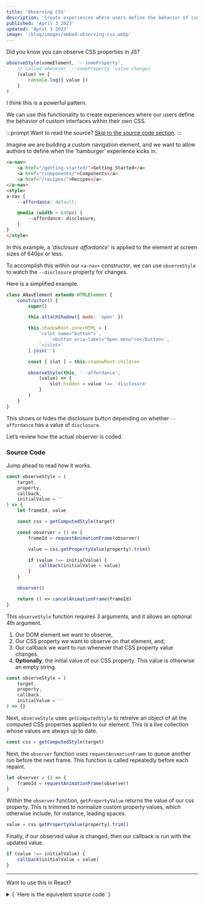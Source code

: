 ```yaml
---
title: 'Observing CSS'
description: 'Create experiences where users define the behavior of custom interfaces in CSS.'
published: 'April 3 2023'
updated: 'April 3 2023'
image: '/blog/images/embed-observing-css.webp'
---
```


Did you know you can observe CSS properties in JS?

```js
observeStyle(someElement, '--someProperty',
	// called whenever `--someProperty` value changes
	(value) => {
		console.log({ value })
	}
)
```

I think this is a powerful pattern.

We can use this functionality to create experiences where our users define the behavior of custom interfaces within their own CSS.

:::prompt
Want to read the source?
[Skip to the source code section](#source-code).
:::

Imagine we are building a custom navigation element,
and we want to allow authors to define when the ‘hamburger’ experience kicks in.

```html
<a-nav>
	<a href="/getting-started/">Getting Started</a>
	<a href="/components/">Components</a>
	<a href="/recipes/">Recipes</a>
</a-nav>
<style>
a-nav {
	--affordance: default;

	@media (width < 640px) {
		--affordance: disclosure;
	}
}
</style>
```

In this example,
a _‘disclosure affordance’_ is applied to the element
at screen sizes of 640px or less.

To accomplish this within our `<a-nav>` constructor,
we can use `observeStyle` to watch the `--disclosure` property for changes.

Here is a simplified example.

```js
class ANavElement extends HTMLElement {
	constructor() {
		super()

		this.attachShadow({ mode: 'open' })

		this.shadowRoot.innerHTML = [
			`<slot name="button">`,
				`<button aria-label="Open menu">≡</button>`,
			`</slot>`
		].join('')

		const [ slot ] = this.shadowRoot.children

		observeStyle(this, '--affordance',
			(value) => {
				slot.hidden = value !== 'disclosure'
			}
		)
	}
}
```

This shows or hides the disclosure button depending on whether `--affordance` has a value of `disclosure`.

Let’s review how the actual observer is coded.

### Source Code

Jump ahead to read how it works.

```js
const observeStyle = (
	target,
	property,
	callback,
	initialValue = ''
) => {
	let frameId, value

	const css = getComputedStyle(target)

	const observer = () => {
		frameId = requestAnimationFrame(observer)

		value = css.getPropertyValue(property).trim()

		if (value !== initialValue) {
			callback(initialValue = value)
		}
	}

	observer()

	return () => cancelAnimationFrame(frameId)
}
```

This `observeStyle` function requires 3 arguments,
and it allows an optional 4th argument.

1. Our DOM element we want to observe,
2. Our CSS property we want to observe on that element, and,
3. Our callback we want to run whenever that CSS property value changes.
4. **Optionally**, the initial value of our CSS property.
This value is otherwise an empty string.

```js
const observeStyle = (
	target,
	property,
	callback,
	initialValue = ''
) => {}
```

Next,
`observeStyle` uses
`getComputedStyle` to retreive an object of all the computed CSS properties applied to our element.
This is a live collection whose values are always up to date.

```js
const css = getComputedStyle(target)
```

Next,
the `observer` function uses `requestAnimationFrame` to queue another run before the next frame.
This function is called repeatedly before each repaint.

```js
let observer = () => {
	frameId = requestAnimationFrame(observer)
}
```

Within the `observer` function,
`getPropertyValue` returns the value of our css property.
This is trimmed to normalize custom property values,
which otherwise include, for instance, leading spaces.

```js
value = css.getPropertyValue(property).trim()
```

Finally,
if our observed value is changed, then our callback is run with the updated value.

```js
if (value !== initialValue) {
	callback(initialValue = value)
}
```

---

Want to use this in React?

<details>
	<summary>{
		`Here is the equivelent source code`
	}</summary>
```js

import { useCallback, useLayoutEffect, useState } from 'react'

export function useCSSProperty<T extends Element>(
	property: string,
	initialValue = ''
) {
	const [ element, setElement ] = useState<T | null>(null)
	const [ value, setValue ] = useState(initialValue)

	const ref = useCallback((element: T) => {
		if (element !== null) {
			setElement(element)
		}
	}, [])

	useLayoutEffect(() => {
		if (element === null) return

		const css = getComputedStyle(element)

		let frameId: number
		let observer = () => {
			frameId = requestAnimationFrame(observer)

			const newValue = css.getPropertyValue(property).trim()

			if (value !== newValue) {
				setValue(newValue)
			}
		}

		observer()

		return () => cancelAnimationFrame(frameId)
	}, [ element, property ])

	return [ ref, value ]
}
```

</details>

---

Finally, please consider all code shared in this article public domain, unless otherwise specified.
